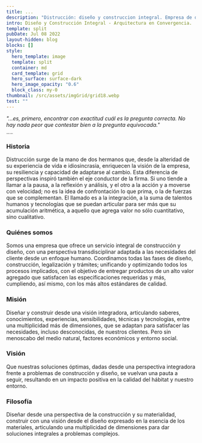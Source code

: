 ```yaml
---
title: ...
description: "Distrucción: diseño y construccion integral. Empresa de diseño arquitectónico y construcción ubicada en Tepic, Nayarit y San Luis Potosí, SLP."
intro: Diseño y Construcción Integral - Arquitectura en Convergencia.
template: split
pubDate: Jul 08 2022
layout-hidden: blog
blocks: []
style:
  hero_template: image
  template: split
  container: md
  card_template: grid
  hero_surface: surface-dark
  hero_image_opacity: "0.6"
  block_class: my-0
thumbnail: /src/assets/imgGrid/grid18.webp
test: ""
---
```


_"...es, primero, encontrar con exactitud cuál es la pregunta correcta. No hay nada peor que contestar bien a la pregunta equivocada."_

<span style="font-size:2"> Alejandro Aravena</span>

### Historia

Distrucción surge de la mano de dos hermanos que, desde la alteridad de su experiencia de vida e idiosincrasia, enriquecen la visión de la empresa, su resiliencia y capacidad de adaptarse al cambio. Esta diferencia de perspectivas inspiró también el eje conductor de la firma. Si uno tiende a llamar a la pausa, a la reflexión y análisis, y el otro a la acción y a moverse con velocidad; no es la idea de confrontación lo que prima, o la de fuerzas que se complementan. El llamado es a la integración, a la suma de talentos humanos y tecnologías que se puedan articular para ser más que su acumulación aritmética, a aquello que agrega valor no sólo cuantitativo, sino cualitativo.

### Quiénes somos

Somos una empresa que ofrece un servicio integral de construcción y diseño, con una perspectiva transdisciplinar adaptada a las necesidades del cliente desde un enfoque humano. Coordinamos todas las fases de diseño, construcción, legalización y trámites; unificando y optimizando todos los procesos implicados, con el objetivo de entregar productos de un alto valor agregado que satisfacen las especificaciones requeridas y más, cumpliendo, así mismo, con los más altos estándares de calidad.

### Misión

Diseñar y construir desde una visión integradora, articulando saberes, conocimientos, experiencias, sensibilidades, técnicas y tecnologías, entre una multiplicidad más de dimensiones, que se adaptan para satisfacer las necesidades, incluso desconocidas, de nuestros clientes. Pero sin menoscabo del medio natural, factores económicos y entorno social.

### Visión

Que nuestras soluciones óptimas, dadas desde una perspectiva integradora frente a problemas de construcción y diseño, se vuelvan una pauta a seguir, resultando en un impacto positiva en la calidad del hábitat y nuestro entorno.

### Filosofía

Diseñar desde una perspectiva de la construcción y su materialidad, construir con una visión desde el diseño expresado en la esencia de los materiales, articulando una multiplicidad de dimensiones para dar soluciones integrales a problemas complejos.
